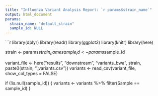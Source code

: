 ---
title: "Influenza Variant Analysis Report: `r params$strain_name`"
output: html_document
params:
  strain_name: "default_strain"
  sample_id: NULL
---

```{r setup}
library(dplyr)
library(readr)
library(ggplot2)
library(knitr)
library(here)

strain <- params$strain_name
sample_id <- params$sample_id

variant_file <- here("results", "downstream", "variants_bwa", strain, paste0(strain, "_variants.csv"))
variants <- read_csv(variant_file, show_col_types = FALSE)

if (!is.null(sample_id)) {
  variants <- variants %>% filter(Sample == sample_id)
}

